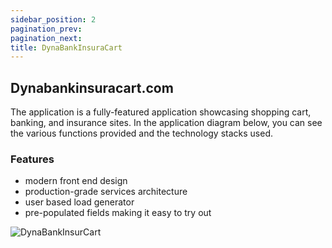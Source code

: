 ```yaml
---
sidebar_position: 2
pagination_prev:
pagination_next:
title: DynaBankInsuraCart
---
```


## Dynabankinsuracart.com

The application is a fully-featured application showcasing shopping cart, banking, and insurance sites. In the application diagram below, you can see the various functions provided and the technology stacks used.

### Features

- modern front end design
- production-grade services architecture
- user based load generator
- pre-populated fields making it easy to try out

![DynaBankInsurCart](/img/DynaBankInsuraCart.png)
